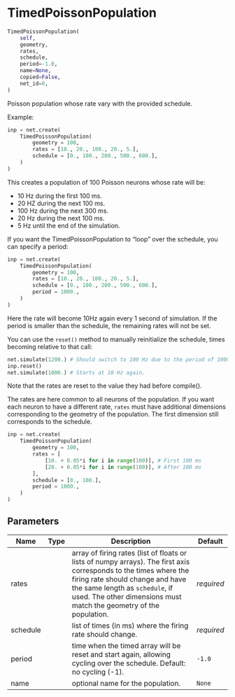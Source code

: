 # TimedPoissonPopulation { #ANNarchy.inputs.TimedPoissonPopulation.TimedPoissonPopulation }

```python
TimedPoissonPopulation(
    self,
    geometry,
    rates,
    schedule,
    period=-1.0,
    name=None,
    copied=False,
    net_id=0,
)
```

Poisson population whose rate vary with the provided schedule.

Example:

```python
inp = net.create(
    TimedPoissonPopulation(
        geometry = 100,
        rates = [10., 20., 100., 20., 5.],
        schedule = [0., 100., 200., 500., 600.],
    )
)
```

This creates a population of 100 Poisson neurons whose rate will be:

* 10 Hz during the first 100 ms.
* 20 HZ during the next 100 ms.
* 100 Hz during the next 300 ms.
* 20 Hz during the next 100 ms.
* 5 Hz until the end of the simulation.


If you want the TimedPoissonPopulation to "loop" over the schedule, you can specify a period:

```python
inp = net.create(
    TimedPoissonPopulation(
        geometry = 100,
        rates = [10., 20., 100., 20., 5.],
        schedule = [0., 100., 200., 500., 600.],
        period = 1000.,
    )
)
```

Here the rate will become 10Hz again every 1 second of simulation. If the period is smaller than the schedule, the remaining rates will not be set.

You can use the `reset()` method to manually reinitialize the schedule, times becoming relative to that call:

```python
net.simulate(1200.) # Should switch to 100 Hz due to the period of 1000.
inp.reset()
net.simulate(1000.) # Starts at 10 Hz again.
```

Note that the rates are reset to the value they had before compile().

The rates are here common to all neurons of the population. If you want each neuron to have a different rate, `rates` must have additional dimensions corresponding to the geometry of the population. The first dimension still corresponds to the schedule.

```python
inp = net.create(
    TimedPoissonPopulation(
        geometry = 100,
        rates = [ 
            [10. + 0.05*i for i in range(100)], # First 100 ms
            [20. + 0.05*i for i in range(100)], # After 100 ms
        ],
        schedule = [0., 100.],
        period = 1000.,
    )
)
```

## Parameters {.doc-section .doc-section-parameters}

| Name     | Type   | Description                                                                                                                                                                                                                                                   | Default    |
|----------|--------|---------------------------------------------------------------------------------------------------------------------------------------------------------------------------------------------------------------------------------------------------------------|------------|
| rates    |        | array of firing rates (list of floats or lists of numpy arrays). The first axis corresponds to the times where the firing rate should change and have the same length as `schedule`, if used. The other dimensions must match the geometry of the population. | _required_ |
| schedule |        | list of times (in ms) where the firing rate should change.                                                                                                                                                                                                    | _required_ |
| period   |        | time when the timed array will be reset and start again, allowing cycling over the schedule. Default: no cycling (-1).                                                                                                                                        | `-1.0`     |
| name     |        | optional name for the population.                                                                                                                                                                                                                             | `None`     |
